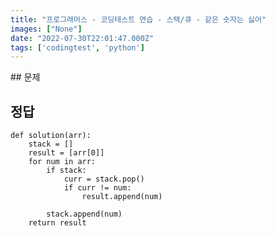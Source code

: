 ```yaml
---
title: "프로그래머스 - 코딩테스트 연습 - 스택/큐 - 같은 숫자는 싫어"
images: ["None"]
date: "2022-07-30T22:01:47.000Z"
tags: ['codingtest', 'python']
---
```


<TOCInline toc={props.toc} asDisclosure />
## 문제

[](https://school.programmers.co.kr/learn/courses/30/lessons/12906)

## 정답

```
def solution(arr):
    stack = []
    result = [arr[0]]
    for num in arr:
        if stack:
            curr = stack.pop()
            if curr != num:
                result.append(num)

        stack.append(num)
    return result
```
